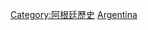 {{Portal|阿根廷}}
{{Commons category|Events in Argentina}}

[[Category:阿根廷歷史|Category:阿根廷歷史]]
[[Category:南美洲各国事件|Argentina]]